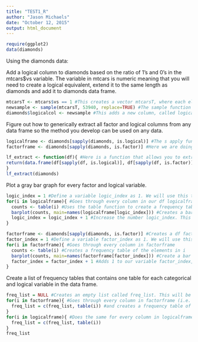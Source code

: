 ```yaml
---
title: "TEST1_R"
author: "Jason Michaels"
date: "October 12, 2015"
output: html_document
---
```


```r
require(ggplot2)
data(diamonds)
```



Using the diamonds data:

Add a logical column to diamonds based on the ratio of 1’s and 0’s in the mtcars$vs variable. The variable in mtcars is numeric meaning that you will need to create a logical equivalent, extend it to the same length as diamonds and add it to diamonds data frame.


```r
mtcarsT <- mtcars$vs == 1 #This creates a vector mtcarsT, where each element is either TRUE or FALSE. It is TRUE if the corresponding element of mtcars$vs is equal to 1, and FALSE if it is equal to 0. 
newsample <- sample(mtcarsT, 53940, replace=TRUE) #The sample function allows us to create a new vector by sampling from elements of another vector. Here, we pick 53940 (the amount of elements in diamonds) from the mtcarsT vector with replacement. This gives us 53940 elements, which are either TRUE or FALSE, and whose ratio should be approximately that of the ratio of 1s to 0s in mtcars$vs. 
diamonds$logicalcol <- newsample #This adds a new column, called logicalcol, to diamonds. The column we are adding is the newsample vector, i.e. the vector of TRUE and FALSE created by the sample function. 
```

Figure out how to generically extract all factor and logical columns from any data frame so the method you develop can be used on any data.

```r
logicalframe <- diamonds[sapply(diamonds, is.logical)] #The s apply function takes in our diamonds data frame, and applies the function is.logical to each of its columns. This returns a vector of TRUE and FALSE, where there are TRUEs in locations corresponding to the logical columns of diamonds, and FALSEs corresponding to all other columns of diamonds. By placing this resulting vector in brackets after diamonds, we are returning all columns of diamonds for which is.logical returned TRUE (i.e. we are returning all logical columns of diamonds). Here I am assigning the returned column to the name logicalframe. 
factorframe <- diamonds[sapply(diamonds, is.factor)] #Here we are doing the same for all columns whose elements are categorical variables. 

lf_extract <- function(df){ #Here is a function that allows you to extract the logical and categorical columns from any data frame. The function lf_extract takes any data frame df as an input. It then extracts the logical and categorical columns as done above, and returns a data frame consisting of those columns concatenated together. 
return(data.frame(df[sapply(df, is.logical)], df[sapply(df, is.factor)]))
}
lf_extract(diamonds)
```

Plot a gray bar graph for every factor and logical variable.

```r

logic_index = 1 #Define a variable logic_index as 1. We will use this to title our bar graphs. 
for(i in logicalframe){ #Goes through every column in our df logicalframe (created above)
  counts <- table(i) #Uses the table function to create a frequency table of the elements in i. 
  barplot(counts, main=names(logicalframe[logic_index])) #Creates a bargraph according to the frequency table. We use the main input to title our bargraph with the name of the column we are plotting. 
  logic_index = logic_index + 1 #Increase the number logic_index. This means that if we have another column to graph from logicalframe, we know to title it with the name of that column (rather than the name of the column before it)
}

factorframe <- diamonds[sapply(diamonds, is.factor)] #Creates a df factorframe, which consists of all factor variables in diamonds. We do this by using the sapply function in the same way we did to create logicalframe. 
factor_index = 1 #Define a variable factor_index as 1. We will use this to title our bar graphs. 
for(i in factorframe){ #Goes through every column in factorframe
  counts <- table(i) #Creates a frequency table of the elements in i
  barplot(counts, main=names(factorframe[factor_index])) #Create a bar graph according to the frequency table. The main input titles the graph with the name of the appropriate column from factorframe. 
  factor_index = factor_index + 1 #Adds 1 to our variable factor_index, so we title the next graph appropriately. 
}

```

Create a list of frequency tables that contains one table for each categorical and logical variable in the data frame.
```r
freq_list = NULL #Creates an empty list called freq_list. This will be appended and made into a list of frequency tables. 
for(i in factorframe){ #Goes through every column in factorframe (i.e. every column of categorical variables)
  freq_list = c(freq_list, table(i)) #and creates a frequency table of that column, adds that table to our list freq_list
}
for(i in logicalframe){ #Does the same for every column in logicalframe. 
  freq_list = c(freq_list, table(i))
}
freq_list
```

